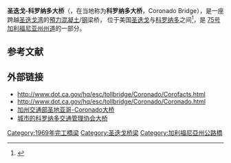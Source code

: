 '''圣迭戈-科罗纳多大桥'''（{{lang-en|San Diego–Coronado Bridge}}，在当地称为'''科罗纳多大桥'''，Coronado Bridge），是一座跨越[[圣迭戈湾|圣迭戈湾]]的[[預力混凝土|預力混凝土]]/[[钢|钢]]梁桥， 位于美国[[聖地牙哥_(加利福尼亞州)|圣迭戈]]与[[科罗纳多|科罗纳多]]之间<ref>{{Cite web|url=http://www.dot.ca.gov/hq/tsip/hseb/products/Named_Freeways_Final.pdf|title=2013 Named Freeways, Highways, Structures and Other Appurtenances In California|accessdate=February 17, 2015|author=<!--Staff writer(s); no by-line.-->|date=January 2014|last=<!--Staff writer(s); no by-line.-->|archiveurl=https://web.archive.org/web/20090117180606/http://www.dot.ca.gov/hq/tsip/hseb/products/Named_Freeways.pdf|archivedate=2009-01-17|dead-url=no}}</ref>，是 [[75号加利福尼亚州州道|75号加利福尼亚州州道]]的一部分。

== 参考文献 ==
{{reflist|30em}}

== 外部链接 ==
* http://www.dot.ca.gov/hq/esc/tollbridge/Coronado/Corofacts.html{{Wayback|url=http://www.dot.ca.gov/hq/esc/tollbridge/Coronado/Corofacts.html |date=20170212083243 }}
* http://www.dot.ca.gov/hq/esc/tollbridge/Coronado/Coronado.html{{Wayback|url=http://www.dot.ca.gov/hq/esc/tollbridge/Coronado/Coronado.html |date=20161226235318 }}
* [https://web.archive.org/web/20081027100944/http://www.dot.ca.gov/dist11/facts/corbridge.pdf 加州交通部{{Spaced en dash}}圣地亚哥-Coronado大桥]
* [https://web.archive.org/web/20080418155741/http://www.coronado.ca.us/bridge.html 城市的科罗纳多{{Spaced en dash}}交通管理协会大桥]
[[Category:1969年完工橋梁|Category:1969年完工橋梁]]
[[Category:圣迭戈桥梁|Category:圣迭戈桥梁]]
[[Category:加利福尼亞州公路橋|Category:加利福尼亞州公路橋]]